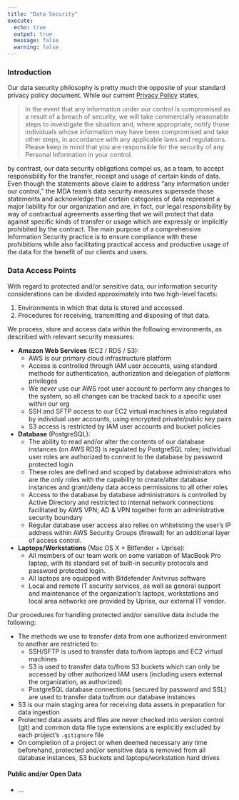 ```yaml
---
title: "Data Security"
execute:
  echo: true
  output: true
  message: false
  warning: false
---
```



### Introduction

Our data security philosophy is pretty much the opposite of your standard privacy policy document. While our current [Privacy Policy](https://ruralinnovation.us/privacy-policy/) states,

> In the event that any information under our control is compromised as a result of a breach of security, we will take commercially reasonable steps to investigate the situation and, where appropriate, notify those individuals whose information may have been compromised and take other steps, in accordance with any applicable laws and regulations. Please keep in mind that you are responsible for the security of any Personal Information in your control.

by contrast, our data security obligations compel us, as a team, to accept responsibility for the transfer, receipt and usage of certain kinds of data. Even though the statements above claim to address "any information under our control," the MDA team's data security measures supersede those statements and acknowledge that certain categories of data represent a major liability for our organization and are, in fact, our legal responsibility by way of contractual agreements asserting that we will protect that data against specific kinds of transfer or usage which are expressly or implicitly prohibited by the contract. The main purpose of a comprehensive Information Security practice is to ensure compliance with these prohibitions while also facilitating practical access and productive usage of the data for the benefit of our clients and users.

### Data Access Points

With regard to protected and/or sensitive data, our information security considerations can be divided approximately into two high-level facets:

  1. Environments in which that data is stored and accessed.
  2. Procedures for receiving, transmitting and disposing of that data.

We process, store and access data within the following environments, as described with relevant security measures:

  - **Amazon Web Services** (EC2 / RDS / S3):
      - AWS is our primary cloud infrastructure platform
      - Access is controlled through IAM user accounts, using standard methods for authentication,  authorization and delegation of platform privileges
      - We _never_ use our AWS root user account to perform any changes to the system, so all changes can be tracked back to a specific user within our org
      - SSH and SFTP access to our EC2 virtual machines is also regulated by individual user accounts, using encrypted private/public key pairs
      - S3 access is restricted by IAM user accounts and bucket policies

  - **Database** (PostgreSQL):
      - The ability to read and/or alter the contents of our database instances (on AWS RDS) is regulated by PostgreSQL roles; individual user roles are authorized to connect to the database by password protected login
      - These roles are defined and scoped by database administrators who are the only roles with the capability to create/alter database instances and grant/deny data access permissions to all other roles
      - Access to the database by database administrators is controlled by Active Directory and restricted to internal network connections facilitated by AWS VPN; AD & VPN together form an administrative security boundary
      - Regular database user access also relies on whitelisting the user's IP address within AWS Security Groups (firewall) for an additional layer of access control.

  - **Laptops/Workstations** (Mac OS X + Bitfender + Uprise):
      - All members of our team work on some variation of MacBook Pro laptop, with its standard set of built-in security protocols and password protected login.
      - All laptops are equipped with Bitdefender Anitvirus software
      - Local and remote IT security services, as well as general support and maintenance of the organization's laptops, workstations and local area networks are provided by Uprise, our external IT vendor.

Our procedures for handling protected and/or sensitive data include the following:

  - The methods we use to transfer data from one authorized environment to another are restricted to:
      - SSH/SFTP is used to transfer data to/from laptops and EC2 virtual machines
      - S3 is used to transfer data to/from S3 buckets which can only be accessed by other authorized IAM users (including users external the organization, as authorized)
      - PostgreSQL database connections (secured by password and SSL) are used to transfer data to/from our database instances
  - S3 is our main staging area for receiving data assets in preparation for data ingestion
  - Protected data assets and files are never checked into version control (git) and common data file type extensions are explicitly excluded by each project's `.gitignore` file
  - On completion of a project or when deemed necessary any time beforehand, protected and/or sensitive data is removed from all database instances, S3 buckets and laptops/workstation hard drives

#### Public and/or Open Data

  - ...

